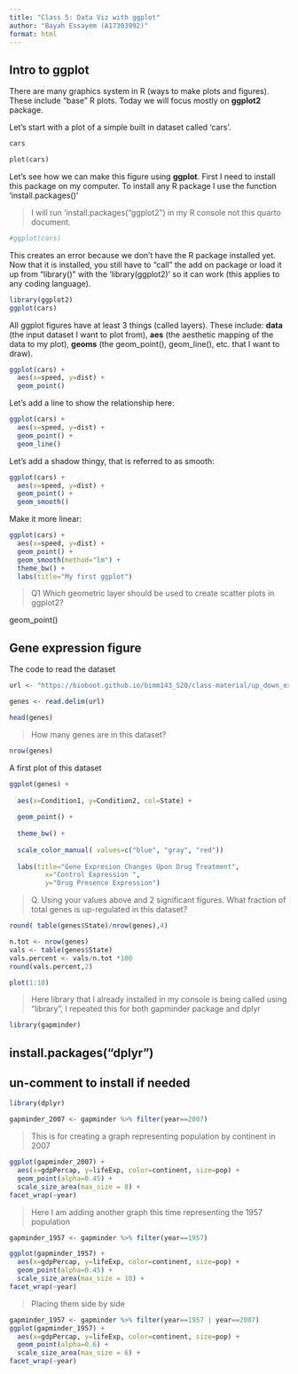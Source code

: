 ```yaml
---
title: "Class 5: Data Viz with ggplot"
author: "Bayah Essayem (A17303992)"
format: html
---
```


## Intro to ggplot

There are many graphics system in R (ways to make plots and figures). These  include "base" R plots. Today we will focus mostly on **ggplot2** package.

Let's start with a plot of a simple built in dataset called 'cars'.

```r
cars
```

```r
plot(cars)

```

Let's see how we can make this figure using **ggplot**. First I need to install this package on my computer. To install any R package I use the function 'install.packages()'

> I will run 'install.packages("ggplot2") in my R console not this quarto document.

```r
#ggplot(cars)
```

This creates an error because we don't have the R package installed yet. Now that it is installed, you still have to "call" the add on package or load it up from "library()" with the 'library(ggplot2)' so it can work (this applies to any coding language).

```r
library(ggplot2)
ggplot(cars)
```

All ggplot figures have at least 3 things (called layers). These include:
**data** (the input dataset I want to plot from),
**aes** (the aesthetic mapping of the data to my plot),
**geoms** (the geom_point(), geom_line(), etc. that I want to draw).

```r
ggplot(cars) +
  aes(x=speed, y=dist) +
  geom_point()
```

Let's add a line to show the relationship here:
```r
ggplot(cars) +
  aes(x=speed, y=dist) +
  geom_point() +
  geom_line()
```

Let's add a shadow thingy, that is referred to as smooth:

```r
ggplot(cars) +
  aes(x=speed, y=dist) +
  geom_point() +
  geom_smooth()
```

Make it more linear:

```r
ggplot(cars) +
  aes(x=speed, y=dist) +
  geom_point() +
  geom_smooth(method="lm") +
  theme_bw() +
  labs(title="My first ggplot")
```

> Q1 Which geometric layer should be used to create scatter plots in ggplot2?

geom_point()

## Gene expression figure

The code to  read the dataset

```r
url <- "https://bioboot.github.io/bimm143_S20/class-material/up_down_expression.txt"

genes <- read.delim(url)

head(genes)
```

>How many genes are in this dataset?

```r
nrow(genes)
```


A first plot of this dataset

```r
ggplot(genes) +
  
  aes(x=Condition1, y=Condition2, col=State) +
  
  geom_point() +
  
  theme_bw() +
  
  scale_color_manual( values=c("blue", "gray", "red"))
  
  labs(title="Gene Expresion Changes Upon Drug Treatment",
         x="Control Expression ",
         y="Drug Presence Expression")
```
> Q. Using your values above and 2 significant figures. What fraction of total genes is up-regulated in this dataset?

```r
round( table(genes$State)/nrow(genes),4)
```

```r
n.tot <- nrow(genes)
vals <- table(genes$State)
vals.percent <- vals/n.tot *100
round(vals.percent,2)
```


```r
plot(1:10)
```
> Here library that I already installed in my console is being called using "library", I repeated this for both gapminder package and dplyr

```r
library(gapminder)
```

## install.packages("dplyr")  
## un-comment to install if needed

```r
library(dplyr)

gapminder_2007 <- gapminder %>% filter(year==2007)
```
> This is for creating a graph representing population by continent in 2007

```r
ggplot(gapminder_2007) +
  aes(x=gdpPercap, y=lifeExp, color=continent, size=pop) +
  geom_point(alpha=0.45) +
  scale_size_area(max_size = 8) +
facet_wrap(~year)
```
> Here I am adding another graph this time representing the 1957 population

```r
gapminder_1957 <- gapminder %>% filter(year==1957)

ggplot(gapminder_1957) +
  aes(x=gdpPercap, y=lifeExp, color=continent, size=pop) +
  geom_point(alpha=0.45) +
  scale_size_area(max_size = 10) +
facet_wrap(~year)
```

> Placing them side by side

```r
gapminder_1957 <- gapminder %>% filter(year==1957 | year==2007)
ggplot(gapminder_1957) +
  aes(x=gdpPercap, y=lifeExp, color=continent, size=pop) +
  geom_point(alpha=0.6) +
  scale_size_area(max_size = 6) +
facet_wrap(~year)
```


